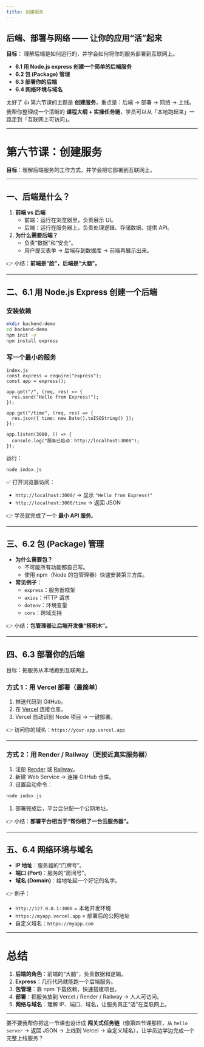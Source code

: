 ```yaml
---
title: 创建服务
---
```




## 后端、部署与网络 —— 让你的应用“活”起来

**目标：** 理解后端是如何运行的，并学会如何将你的服务部署到互联网上。

- **6.1 用 Node.js express 创建一个简单的后端服务**
- **6.2 包 (Package) 管理**
- **6.3 部署你的后端**
- **6.4 网络环境与域名**

太好了 👍
 第六节课的主题是 **创建服务**，重点是：后端 → 部署 → 网络 → 上线。
 我帮你整理成一个清晰的 **课程大纲 + 实操任务链**，学员可以从「本地跑起来」一路走到「互联网上可访问」。

------

# 第六节课：创建服务

**目标**：理解后端服务的工作方式，并学会把它部署到互联网上。

------

## 一、后端是什么？

1. **前端 vs 后端**
   - 前端：运行在浏览器里，负责展示 UI。
   - 后端：运行在服务器上，负责处理逻辑、存储数据、提供 API。
2. **为什么需要后端？**
   - 负责“数据”和“安全”。
   - 用户提交表单 → 后端存到数据库 → 前端再展示出来。

👉 小结：**前端是“脸”，后端是“大脑”。**

------

## 二、6.1 用 Node.js Express 创建一个后端

### 安装依赖

```bash
mkdir backend-demo
cd backend-demo
npm init -y
npm install express
```

### 写一个最小的服务

```
index.js
const express = require("express");
const app = express();

app.get("/", (req, res) => {
  res.send("Hello from Express!");
});

app.get("/time", (req, res) => {
  res.json({ time: new Date().toISOString() });
});

app.listen(3000, () => {
  console.log("服务已启动：http://localhost:3000");
});
```

运行：

```bash
node index.js
```

✅ 打开浏览器访问：

- `http://localhost:3000/` → 显示 `"Hello from Express!"`
- `http://localhost:3000/time` → 返回 JSON

👉 学员就完成了一个 **最小 API 服务**。

------

## 三、6.2 包 (Package) 管理

- **为什么需要包？**
  - 不可能所有功能都自己写。
  - 使用 npm（Node 的包管理器）快速安装第三方库。
- **常见例子**：
  - `express`：服务器框架
  - `axios`：HTTP 请求
  - `dotenv`：环境变量
  - `cors`：跨域支持

👉 小结：**包管理器让后端开发像“搭积木”。**

------

## 四、6.3 部署你的后端

目标：把服务从本地跑到互联网上。

### 方式 1：用 Vercel 部署（最简单）

1. 推送代码到 GitHub。
2. 在 [Vercel](https://vercel.com/) 连接仓库。
3. Vercel 自动识别 Node 项目 → 一键部署。

👉 访问你的域名：`https://your-app.vercel.app`

------

### 方式 2：用 Render / Railway（更接近真实服务器）

1. 注册 [Render](https://render.com/) 或 [Railway](https://railway.app/)。
2. 新建 Web Service → 连接 GitHub 仓库。
3. 设置启动命令：

```bash
node index.js
```

1. 部署完成后，平台会分配一个公网地址。

👉 小结：**部署平台相当于“帮你租了一台云服务器”。**

------

## 五、6.4 网络环境与域名

- **IP 地址**：服务器的“门牌号”。
- **端口 (Port)**：服务的“房间号”。
- **域名 (Domain)**：给地址起一个好记的名字。

👉 例子：

- `http://127.0.0.1:3000` = 本地开发环境
- `https://myapp.vercel.app` = 部署后的公网地址
- 自定义域名：`https://myapp.com`

------

# 总结

1. **后端的角色**：前端的“大脑”，负责数据和逻辑。
2. **Express**：几行代码就能跑一个后端服务。
3. **包管理**：靠 npm 下载依赖，快速搭建项目。
4. **部署**：把服务放到 Vercel / Render / Railway → 人人可访问。
5. **网络与域名**：理解 IP、端口、域名，让服务真正“活”在互联网上。

------

要不要我帮你把这一节课也设计成 **闯关式任务链**（像第四节课那样，从 `hello server` → 返回 JSON → 上线到 Vercel → 自定义域名），让学员边学边完成一个完整上线服务？